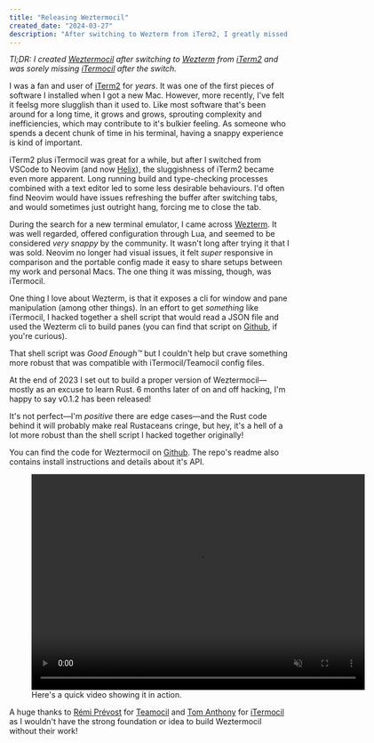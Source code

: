 ```yaml
---
title: "Releasing Weztermocil"
created_date: "2024-03-27"
description: "After switching to Wezterm from iTerm2, I greatly missed iTermocil. So, I built Weztermocil to fill that void!"
---
```



_Tl;DR: I created [Weztermocil](https://github.com/alexcaza/weztermocil) after switching to [Wezterm](https://wezfurlong.org/wezterm/index.html) from [iTerm2](https://iterm2.com/index.html) and was sorely missing [iTermocil](https://github.com/TomAnthony/itermocil) after the switch._

I was a fan and user of [iTerm2](https://iterm2.com/index.html) for _years_. It was one of the first pieces of software I installed when I got a new Mac. However, more recently, I've felt it feelsg more slugglish than it used to. Like most software that's been around for a long time, it grows and grows, sprouting complexity and inefficiencies, which may contribute to it's bulkier feeling. As someone who spends a decent chunk of time in his terminal, having a snappy experience is kind of important.


iTerm2 plus iTermocil was great for a while, but after I switched from VSCode to Neovim (and now [Helix](https://helix-editor.com/)), the sluggishness of iTerm2 became even more apparent. Long running build and type-checking processes combined with a text editor led to some less desirable behaviours. I'd often find Neovim would have issues refreshing the buffer after switching tabs, and would sometimes just outright hang, forcing me to close the tab.

During the search for a new terminal emulator, I came across [Wezterm](https://wezfurlong.org/wezterm/index.html). It was well regarded, offered configuration through Lua, and seemed to be considered _very snappy_ by the community. It wasn't long after trying it that I was sold. Neovim no longer had visual issues, it felt _super_ responsive in comparison and the portable config made it easy to share setups between my work and personal Macs. The one thing it was missing, though, was iTermocil.

One thing I love about Wezterm, is that it exposes a cli for window and pane manipulation (among other things). In an effort to get _something_ like iTermocil, I hacked together a shell script that would read a JSON file and used the Wezterm cli to build panes (you can find that script on [Github](https://github.com/alexcaza/wezterm-config/blob/main/weztermocil/weztermocil.sh), if you're curious).

That shell script was _Good Enough™️_ but I couldn't help but crave something more robust that was compatible with iTermocil/Teamocil config files.

At the end of 2023 I set out to build a proper version of Weztermocil—mostly as an excuse to learn Rust. 6 months later of on and off hacking, I'm happy to say v0.1.2 has been released!

It's not perfect—I'm _positive_ there are edge cases—and the Rust code behind it will probably make real Rustaceans cringe, but hey, it's a hell of a lot more robust than the shell script I hacked together originally!

You can find the code for Weztermocil on [Github](https://github.com/alexcaza/weztermocil). The repo's readme also contains install instructions and details about it's API.
<figure>
  <video width="600" height="388" controls muted>
    <source src={weztermocilVideo} type="video/mp4" />
  </video>
  <figcaption>Here's a quick video showing it in action.</figcaption>
</figure>

A huge thanks to [Rémi Prévost](https://exomel.com/) for [Teamocil](https://github.com/remi/teamocil) and [Tom Anthony](https://www.tomanthony.co.uk/) for [iTermocil](https://github.com/TomAnthony/itermocil) as I wouldn't have the strong foundation or idea to build Weztermocil without their work!
